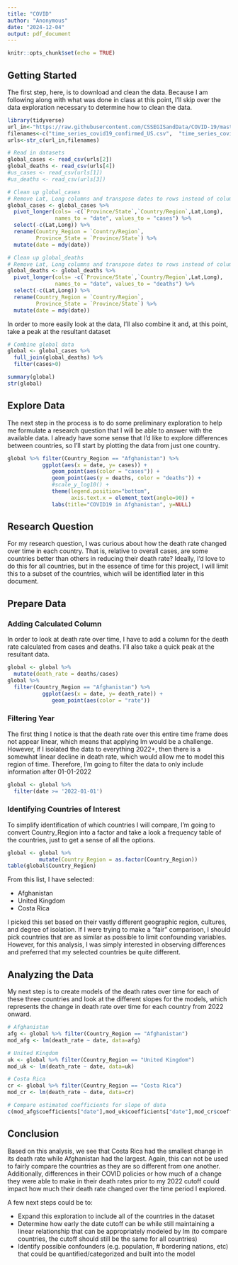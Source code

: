 ---
title: "COVID"
author: "Anonymous"
date: "2024-12-04"
output: pdf_document
---

```{r setup, include=FALSE}
knitr::opts_chunk$set(echo = TRUE)
```

## Getting Started

The first step, here, is to download and clean the data.  Because I am following along with what was done in class at this point, I'll skip over the data exploration necessary to determine how to clean the data.

```{r clean}
library(tidyverse)
url_in<-"https://raw.githubusercontent.com/CSSEGISandData/COVID-19/master/csse_covid_19_data/csse_covid_19_time_series/"
filenames<-c("time_series_covid19_confirmed_US.csv",  "time_series_covid19_confirmed_global.csv", "time_series_covid19_deaths_US.csv",  "time_series_covid19_deaths_global.csv")
urls<-str_c(url_in,filenames)

# Read in datasets
global_cases <- read_csv(urls[2])
global_deaths <- read_csv(urls[4])
#us_cases <- read_csv(urls[1])
#us_deaths <- read_csv(urls[3])

# Clean up global_cases
# Remove Lat, Long columns and transpose dates to rows instead of columns
global_cases <- global_cases %>%
  pivot_longer(cols= -c(`Province/State`,`Country/Region`,Lat,Long),
               names_to = "date", values_to = "cases") %>%
  select(-c(Lat,Long)) %>%
  rename(Country_Region = `Country/Region`,
         Province_State = `Province/State`) %>%
  mutate(date = mdy(date))

# Clean up global_deaths
# Remove Lat, Long columns and transpose dates to rows instead of columns
global_deaths <- global_deaths %>%
  pivot_longer(cols= -c(`Province/State`,`Country/Region`,Lat,Long),
               names_to = "date", values_to = "deaths") %>%
  select(-c(Lat,Long)) %>%
  rename(Country_Region = `Country/Region`,
         Province_State = `Province/State`) %>%
  mutate(date = mdy(date))
```

In order to more easily look at the data, I'll also combine it and, at this point, take a peak at the resultant dataset

``` {r examine}

# Combine global data
global <- global_cases %>%
  full_join(global_deaths) %>%
  filter(cases>0)

summary(global)
str(global)

```
## Explore Data

The next step in the process is to do some preliminary exploration to help me formulate a research question that I will be able to answer with the available data.  I already have some sense that I'd like to explore differences between countries, so I'll start by plotting the data from just one country.

``` {r explore}
global %>% filter(Country_Region == "Afghanistan") %>%
           ggplot(aes(x = date, y= cases)) +
              geom_point(aes(color = "cases")) +
              geom_point(aes(y = deaths, color = "deaths")) +
              #scale_y_log10() +
              theme(legend.position="bottom",
                    axis.text.x = element_text(angle=90)) +
              labs(title="COVID19 in Afghanistan", y=NULL)
```

## Research Question

For my research question, I was curious about how the death rate changed over time in each country.  That is, relative to overall cases, are some countries better than others in reducing their death rate?  Ideally, I'd love to do this for all countries, but in the essence of time for this project, I will limit this to a subset of the countries, which will be identified later in this document.

## Prepare Data

### Adding Calculated Column

In order to look at death rate over time, I have to add a column for the death rate calculated from cases and deaths.  I'll also take a quick peak at the resultant data.

``` {r prepare}
global <- global %>%
  mutate(death_rate = deaths/cases)
global %>%
  filter(Country_Region == "Afghanistan") %>%
           ggplot(aes(x = date, y= death_rate)) +
              geom_point(aes(color = "rate"))
```

### Filtering Year

The first thing I notice is that the death rate over this entire time frame does not appear linear, which means that applying lm would be a challenge.  However, if I isolated the data to everything 2022+, then there is a somewhat linear decline in death rate, which would allow me to model this region of time.  Therefore, I'm going to filter the data to only include information after 01-01-2022

``` {r date_filter}
global <- global %>%
  filter(date >= '2022-01-01')
```
### Identifying Countries of Interest

To simplify identification of which countries I will compare, I'm going to convert Country_Region into a factor and take a look a frequency table of the countries, just to get a sense of all the options.

``` {r factor}
global <- global %>%
          mutate(Country_Region = as.factor(Country_Region))
table(global$Country_Region)
```
From this list, I have selected:

- Afghanistan
- United Kingdom
- Costa Rica

I picked this set based on their vastly different geographic region, cultures, and degree of isolation. If I were trying to make a "fair" comparison, I should pick countries that are as similar as possible to limit confounding variables.  However, for this analysis, I was simply interested in observing differences and preferred that my selected countries be quite different.

## Analyzing the Data

My next step is to create models of the death rates over time for each of these three countries and look at the different slopes for the models, which represents the change in death rate over time for each country from 2022 onward.

``` {r model}
# Afghanistan
afg <- global %>% filter(Country_Region == "Afghanistan")
mod_afg <- lm(death_rate ~ date, data=afg)

# United Kingdom
uk <- global %>% filter(Country_Region == "United Kingdom")
mod_uk <- lm(death_rate ~ date, data=uk)

# Costa Rica
cr <- global %>% filter(Country_Region == "Costa Rica")
mod_cr <- lm(death_rate ~ date, data=cr)

# Compare estimated coefficients for slope of data
c(mod_afg$coefficients["date"],mod_uk$coefficients["date"],mod_cr$coefficients["date"])

```

## Conclusion

Based on this analysis, we see that Costa Rica had the smallest change in its death rate while Afghanistan had the largest.  Again, this can not be used to fairly compare the countries as they are so different from one another.  Additionally, differences in their COVID policies or how much of a change they were able to make in their death rates prior to my 2022 cutoff could impact how much their death rate changed over the time period I explored.

A few next steps could be to:

- Expand this exploration to include all of the countries in the dataset
- Determine how early the date cutoff can be while still maintaining a linear relationship that can be appropriately modeled by lm (to compare countries, the cutoff should still be the same for all countries)
- Identify possible confounders (e.g. population, # bordering nations, etc) that could be quantified/categorized and built into the model